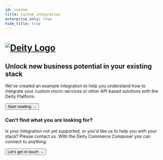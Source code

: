 ```yaml
---
id: custom
title: Custom integration
enterprise_only: true
hide_title: true
---
```



<h1>
<a href="https://deity.com/" rel="noreferrer noopener" target="_blank" aria-label="visit the Deity site" className="invert">
  <img src="/docs/img/deity-logo-dark.svg" alt="Deity Logo" className="height80 pb10"/>
</a>
</h1>

<h2>Unlock new business potential in your existing stack</h2>

We've created an example integration to help you understand how to integrate your custom micro-services or other API based solutions with the Deity Platform. 

<Button variant="contained" size="medium" href="/docs/integrations/custom/jsonplaceholder">
  Start reading →
</Button>
<div className="mb60"></div>

### Can’t find what you are looking for?

Is your integration not yet supported, or you'd like us to help you with your stack? Please contact us. With the Deity Commerce Composer you can connect to anything.

<Button variant="outlined" size="medium" href="https://www.deity.com/contact">
  Let's get in touch →
</Button>

